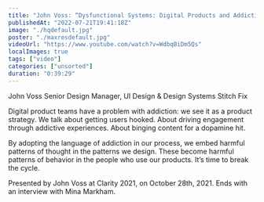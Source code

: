 ```yaml
---
title: "John Voss: “Dysfunctional Systems: Digital Products and Addiction” — Clarity 2021"
publishedAt: "2022-07-21T19:41:18Z"
image: "./hqdefault.jpg"
poster: "./maxresdefault.jpg"
videoUrl: "https://www.youtube.com/watch?v=WdbqBiDm5Qs"
localImages: true
tags: ["video"]
categories: ["unsorted"]
duration: "0:39:29"
---
```

John Voss Senior Design Manager, UI Design & Design Systems Stitch Fix

Digital product teams have a problem with addiction: we see it as a product strategy. We talk about getting users hooked. About driving engagement through addictive experiences. About binging content for a dopamine hit.

By adopting the language of addiction in our process, we embed harmful patterns of thought in the patterns we design. These become harmful patterns of behavior in the people who use our products. It’s time to break the cycle.

Presented by John Voss at Clarity 2021, on October 28th, 2021. Ends with an interview with Mina Markham.
